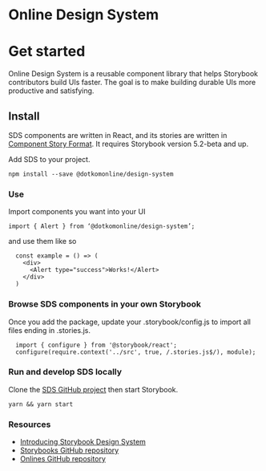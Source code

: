 
<Meta title="Design System|Intro" />

# Online Design System

<left>
  <Logo backgroundColor="transparent" textColor="black" size={200}/>
</left>

# Get started

Online Design System is a reusable component library that helps Storybook contributors build UIs faster. The goal is to make building durable UIs more productive and satisfying.

## Install

SDS components are written in React, and its stories are written in [Component Story Format](https://medium.com/storybookjs/component-story-format-66f4c32366df). It requires Storybook version 5.2-beta and up.

Add SDS to your project.

`npm install --save @dotkomonline/design-system`

### **Use**

Import components you want into your UI

`import { Alert } from ‘@dotkomonline/design-system’;`

and use them like so

```
  const example = () => (
    <div>
      <Alert type="success">Works!</Alert>
    </div>
  )
```

### **Browse SDS components in your own Storybook**

Once you add the package, update your .storybook/config.js to import all files ending in .stories.js.

```
  import { configure } from '@storybook/react';
  configure(require.context('../src', true, /.stories.js$/), module);
```

### **Run and develop SDS locally**

Clone the [SDS GitHub project](https://github.com/dotkom/design-system) then start Storybook.

`yarn && yarn start`

### **Resources**

- [Introducing Storybook Design System](https://medium.com/storybookjs/introducing-storybook-design-system-23fd9b1ac3c0)
- [Storybooks GitHub repository](https://github.com/storybookjs/design-system)
- [Onlines GitHub repository](https://github.com/dotkom/design-system)
